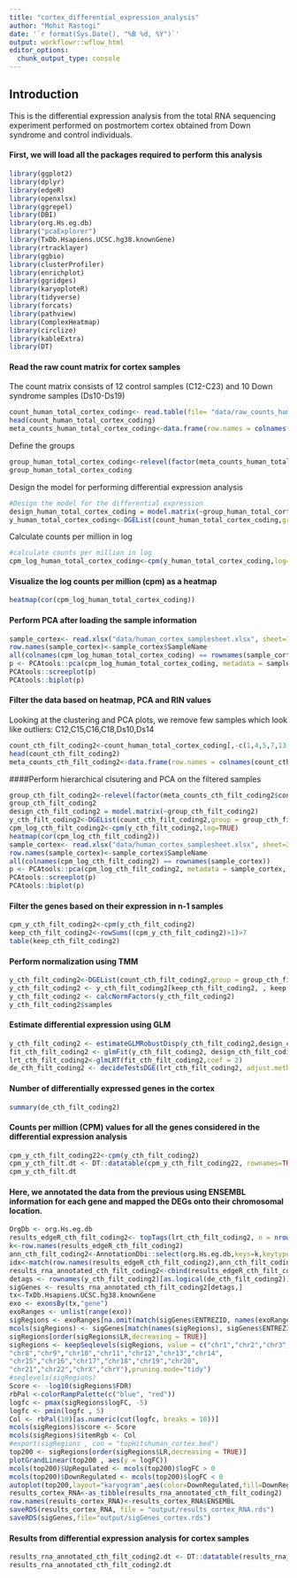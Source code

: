 ```yaml
---
title: "cortex_differential_expression_analysis"
author: "Mohit Rastogi"
date: '`r format(Sys.Date(), "%B %d, %Y")`'
output: workflowr::wflow_html
editor_options:
  chunk_output_type: console
---
```


## Introduction

This is the differential expression analysis from the total RNA sequencing experiment performed on postmortem cortex obtained from Down syndrome and control individuals.


#### First, we will load all the packages required to perform this analysis
```r
library(ggplot2)
library(dplyr)
library(edgeR)
library(openxlsx)
library(ggrepel)
library(DBI)
library(org.Hs.eg.db)
library("pcaExplorer")
library(TxDb.Hsapiens.UCSC.hg38.knownGene)
library(rtracklayer)
library(ggbio)
library(clusterProfiler)
library(enrichplot)
library(ggridges)
library(karyoploteR)
library(tidyverse)
library(forcats)
library(pathview)
library(ComplexHeatmap)
library(circlize)
library(kableExtra)
library(DT)
```

#### Read the raw count matrix for cortex samples

The count matrix consists of 12 control samples (C12-C23) and 10 Down syndrome samples (Ds10-Ds19)

```r
count_human_total_cortex_coding<- read.table(file= "data/raw_counts_human_cortex_matrix_coding.txt", header=T, row.names=1)
head(count_human_total_cortex_coding)
meta_counts_human_total_cortex_coding<-data.frame(row.names = colnames(count_human_total_cortex_coding),condition_human_total_cortex_coding=c("Cont","Cont","Cont","Cont","Cont","Cont","Cont","Cont","Cont","Cont","Cont","Cont","DS","DS","DS","DS","DS","DS","DS","DS","DS","DS"))
```

Define the groups

```r
group_human_total_cortex_coding<-relevel(factor(meta_counts_human_total_cortex_coding$condition_human_total_cortex_coding),ref="Cont")
group_human_total_cortex_coding
```

Design the model for performing differential expression analysis

```r
#Design the model for the differential expression
design_human_total_cortex_coding = model.matrix(~group_human_total_cortex_coding)
y_human_total_cortex_coding<-DGEList(count_human_total_cortex_coding,group = group_human_total_cortex_coding)
```

Calculate counts per million in log

```r
#calculate counts per million in log
cpm_log_human_total_cortex_coding<-cpm(y_human_total_cortex_coding,log=TRUE)
```

#### Visualize the log counts per million (cpm) as a heatmap
```r
heatmap(cor(cpm_log_human_total_cortex_coding))
```

#### Perform PCA after loading the sample information
```r
sample_cortex<- read.xlsx("data/human_cortex_samplesheet.xlsx", sheet=1)
row.names(sample_cortex)<-sample_cortex$SampleName
all(colnames(cpm_log_human_total_cortex_coding) == rownames(sample_cortex))
p <- PCAtools::pca(cpm_log_human_total_cortex_coding, metadata = sample_cortex, removeVar = 0.1)
PCAtools::screeplot(p)
PCAtools::biplot(p)
```

#### Filter the data based on heatmap, PCA and RIN values

Looking at the clustering and PCA plots, we remove few samples which look like outliers: C12,C15,C16,C18,Ds10,Ds14

```r
count_cth_filt_coding2<-count_human_total_cortex_coding[,-c(1,4,5,7,13,17)]
head(count_cth_filt_coding2)
meta_counts_cth_filt_coding2<-data.frame(row.names = colnames(count_cth_filt_coding2),condition_cth_filt_coding2=c("Cont","Cont","Cont","Cont","Cont","Cont","Cont","Cont","DS","DS","DS","DS","DS","DS","DS","DS"))
```

####Perform hierarchical clsutering and PCA on the filtered samples

```r
group_cth_filt_coding2<-relevel(factor(meta_counts_cth_filt_coding2$condition_cth_filt_coding2),ref="Cont")
group_cth_filt_coding2
design_cth_filt_coding2 = model.matrix(~group_cth_filt_coding2)
y_cth_filt_coding2<-DGEList(count_cth_filt_coding2,group = group_cth_filt_coding2)
cpm_log_cth_filt_coding2<-cpm(y_cth_filt_coding2,log=TRUE)
heatmap(cor(cpm_log_cth_filt_coding2))
sample_cortex<- read.xlsx("data/human_cortex_samplesheet.xlsx", sheet=2)
row.names(sample_cortex)<-sample_cortex$SampleName
all(colnames(cpm_log_cth_filt_coding2) == rownames(sample_cortex))
p <- PCAtools::pca(cpm_log_cth_filt_coding2, metadata = sample_cortex, removeVar = 0.1)
PCAtools::screeplot(p)
PCAtools::biplot(p)
```

#### Filter the genes based on their expression in n-1 samples
```r
cpm_y_cth_filt_coding2<-cpm(y_cth_filt_coding2)
keep_cth_filt_coding2<-rowSums((cpm_y_cth_filt_coding2)>1)>7
table(keep_cth_filt_coding2)
```

#### Perform normalization using TMM
```r
y_cth_filt_coding2<-DGEList(count_cth_filt_coding2,group = group_cth_filt_coding2)
y_cth_filt_coding2 <- y_cth_filt_coding2[keep_cth_filt_coding2, , keep.lib.sizes=FALSE]
y_cth_filt_coding2 <- calcNormFactors(y_cth_filt_coding2)
y_cth_filt_coding2$samples
```

#### Estimate differential expression using GLM
```r
y_cth_filt_coding2 <- estimateGLMRobustDisp(y_cth_filt_coding2,design_cth_filt_coding2, verbose = TRUE)
fit_cth_filt_coding2 <- glmFit(y_cth_filt_coding2, design_cth_filt_coding2)
lrt_cth_filt_coding2<-glmLRT(fit_cth_filt_coding2,coef = 2)
de_cth_filt_coding2 <- decideTestsDGE(lrt_cth_filt_coding2, adjust.method="BH", p.value = 0.05)
```

#### Number of differentially expressed genes in the cortex
```r
summary(de_cth_filt_coding2)
```

#### Counts per million (CPM) values for all the genes considered in the differential expression analysis

```r
cpm_y_cth_filt_coding22<-cpm(y_cth_filt_coding2)
cpm_y_cth_filt.dt <- DT::datatable(cpm_y_cth_filt_coding22, rownames=TRUE, class="white-space: nowrap", escape=FALSE) 
cpm_y_cth_filt.dt
```

#### Here, we annotated the data from the previous using ENSEMBL information for each gene and mapped the DEGs onto their chromosomal location.

```r
OrgDb <- org.Hs.eg.db
results_edgeR_cth_filt_coding2<- topTags(lrt_cth_filt_coding2, n = nrow(count_cth_filt_coding2), sort.by = "none")
k<-row.names(results_edgeR_cth_filt_coding2)
ann_cth_filt_coding2<-AnnotationDbi::select(org.Hs.eg.db,keys=k,keytype = "ENSEMBL",columns=c("ENTREZID","SYMBOL","GENENAME","CHR","UNIPROT","ALIAS","GENENAME"))
idx<-match(row.names(results_edgeR_cth_filt_coding2),ann_cth_filt_coding2$ENSEMBL)
results_rna_annotated_cth_filt_coding2<-cbind(results_edgeR_cth_filt_coding2,ann_cth_filt_coding2[idx,])
detags <- rownames(y_cth_filt_coding2)[as.logical(de_cth_filt_coding2)]
sigGenes <- results_rna_annotated_cth_filt_coding2[detags,]
tx<-TxDb.Hsapiens.UCSC.hg38.knownGene
exo <- exonsBy(tx,"gene")
exoRanges <- unlist(range(exo))
sigRegions <- exoRanges[na.omit(match(sigGenes$ENTREZID, names(exoRanges)))]
mcols(sigRegions) <- sigGenes[match(names(sigRegions), sigGenes$ENTREZID),]
sigRegions[order(sigRegions$LR,decreasing = TRUE)]
sigRegions <- keepSeqlevels(sigRegions, value = c("chr1","chr2","chr3","chr4","chr5","chr6","chr7",
"chr8","chr9","chr10","chr11","chr12","chr13","chr14",
"chr15","chr16","chr17","chr18","chr19","chr20",
"chr21","chr22","chrX","chrY"),pruning.mode="tidy")
#seqlevels(sigRegions)
Score <- -log10(sigRegions$FDR)
rbPal <-colorRampPalette(c("blue", "red"))
logfc <- pmax(sigRegions$logFC, -5)
logfc <- pmin(logfc , 5)
Col <- rbPal(10)[as.numeric(cut(logfc, breaks = 10))]
mcols(sigRegions)$score <- Score
mcols(sigRegions)$itemRgb <- Col
#export(sigRegions , con = "topHitshuman_cortex.bed")
top200 <- sigRegions[order(sigRegions$LR,decreasing = TRUE)]
plotGrandLinear(top200 , aes(y = logFC))
mcols(top200)$UpRegulated <- mcols(top200)$logFC > 0
mcols(top200)$DownRegulated <- mcols(top200)$logFC < 0
autoplot(top200,layout="karyogram",aes(color=DownRegulated,fill=DownRegulated))
results_cortex_RNA<-as_tibble(results_rna_annotated_cth_filt_coding2)
row.names(results_cortex_RNA)<-results_cortex_RNA$ENSEMBL
saveRDS(results_cortex_RNA, file = "output/results_cortex_RNA.rds")
saveRDS(sigGenes,file="output/sigGenes_cortex.rds")
```

#### Results from differential expression analysis for cortex samples

```r
results_rna_annotated_cth_filt_coding2.dt <- DT::datatable(results_rna_annotated_cth_filt_coding2, rownames=TRUE, class="white-space: nowrap", escape=FALSE) 
results_rna_annotated_cth_filt_coding2.dt
```


